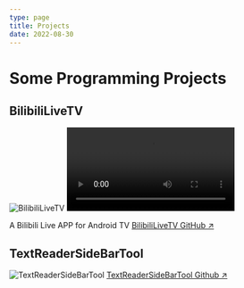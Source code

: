 ```yaml
---
type: page
title: Projects
date: 2022-08-30
---
```



<NextSeo title="Projects"/>

# Some Programming Projects

## BilibiliLiveTV

<Image
  src="https://pic1.zhimg.com/v2-ea323557631fe90ab873daa7814bbff5.png"
  alt="BilibiliLiveTV"
  width={1125}
  height={677}
  priority
  className="next-image"
/>
<video controls>
  <source src="https://github.com/MUedsa/BilibiliLiveTV/raw/master/screenshot/record.webm" type="video/webm"/>
</video>

A Bilibili Live APP for Android TV
[BilibiliLiveTV GitHub ↗ ](https://github.com/MUedsa/BilibiliLiveTV)

## TextReaderSideBarTool

<Image
  src="https://github.com/MUedsa/TextReaderSiderTool/blob/master/record.webp?raw=true"
  alt="TextReaderSideBarTool"
  width={517}
  height={507}
  priority
  className="next-image"
/>
[TextReaderSideBarTool Github ↗ ](https://github.com/MUedsa/TextReaderSiderTool)
